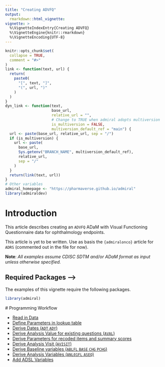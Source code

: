 ```yaml
---
title: "Creating ADVFQ"
output:
  rmarkdown::html_vignette:
vignette: >
  %\VignetteIndexEntry{Creating ADVFQ}
  %\VignetteEngine{knitr::rmarkdown}
  %\VignetteEncoding{UTF-8}
---
```


```r
knitr::opts_chunk$set(
  collapse = TRUE,
  comment = "#>"
)
link <- function(text, url) {
  return(
    paste0(
      "[", text, "]",
      "(", url, ")"
    )
  )
}
dyn_link <- function(text,
                     base_url,
                     relative_url = "",
                     # Change to TRUE when admiral adopts multiversion docs
                     is_multiversion = FALSE,
                     multiversion_default_ref = "main") {
  url <- paste(base_url, relative_url, sep = "/")
  if (is_multiversion) {
    url <- paste(
      base_url,
      Sys.getenv("BRANCH_NAME", multiversion_default_ref),
      relative_url,
      sep = "/"
    )
  }
  return(link(text, url))
}
# Other variables
admiral_homepage <- "https://pharmaverse.github.io/admiral"
library(admiraldev)
```

# Introduction

This article describes creating an `ADVFQ` ADaM with Visual Functioning Questionnaire
data for ophthalmology endpoints.

This article is yet to be written. Use as basis the `{admiralonco}` article for `ADRS`
(commented out in the file for now).

 **Note**: *All examples assume CDISC SDTM and/or ADaM format as input unless
 otherwise specified.* 

## Required Packages -->

The examples of this vignette require the following packages.

```r
library(admiral)
```


 # Programming Workflow

* [Read in Data](#readdata) 
* [Define Parameters in lookup table](#parameters) 
* [Derive Dates (`ADT` `ADY`)](#dates)
* [Derive Analysis Value for existing questions (`AVAL`)](#aval)
* [Derive Parameters for recoded items and summary scores](#parameters) 
* [Derive Analysis Visit (`AVISIT`)](#avisit)
* [Derive Baseline variables (`ABLFL` `BASE` `CHG` `PCHG`)](#baseline)
* [Derive Analysis Variables (`ANL01FL` `ASEQ`)](#analysis)
* [Add ADSL Variables](#adslvars) 

<!-- ## Read in Data {#readdata} -->

<!-- To start, all datasets needed for the creation of the time-to-event dataset -->
<!-- should be read into the environment. This will be a company specific process. -->

<!-- For example purpose, the ADaM datasets---which are included -->
<!-- in `{admiral}` and `{admiralonco}`---are used. An alternative might be to use -->
<!-- `ADEVENT` as input. -->

<!-- ```{r} -->
<!-- data("admiral_adsl") -->
<!-- data("admiral_adrs") -->
<!-- adsl <- admiral_adsl -->
<!-- adrs <- admiral_adrs -->
<!-- ``` -->

<!-- ## Derive Parameters (`CNSR`, `ADT`, `STARTDT`) {#parameters} -->

<!-- To derive the parameter dependent variables like `CNSR`, `ADT`, `STARTDT`, -->
<!-- `EVNTDESC`, `SRCDOM`, `PARAMCD`, ... the `admiral::derive_param_tte()` function can be -->
<!-- used. It adds one parameter to the input dataset with one observation per -->
<!-- subject. Usually it is called several times. -->

<!-- For each subject it is determined if an event occurred. In the affirmative the -->
<!-- analysis date `ADT` is set to the earliest event date. If no event occurred, the -->
<!-- analysis date is set to the latest censoring date. -->

<!-- The events and censorings are defined by the `admiral::event_source()` and the -->
<!-- `admiral::censor_source()` class respectively. It defines -->

<!-- - which observations (`filter` parameter) of a source dataset (`dataset_name` -->
<!-- parameter) are potential events or censorings, -->
<!-- - the value of the `CNSR` variable (`censor` parameter), and -->
<!-- - which variable provides the date (`date` parameter). -->

<!-- The date can be provided as date (`--DT` variable), datetime (`--DTM` variable), -->
<!-- or character ISO-8601 date (`--DTC` variable). -->

<!-- CDISC strongly recommends `CNSR = 0` for events and positive integers for -->
<!-- censorings. `{admiral}`/`{admiralonco}` enforce this recommendation. Therefore the `censor` -->
<!-- parameter is available for `admiral::censor_source()` only. It is defaulted to `1`. -->

<!-- The `dataset_name` parameter expects a character value which is used as an -->
<!-- identifier. The actual data which is used for the derivation of the parameter is -->
<!-- provided via the `source_datasets` parameter of `admiral::derive_param_tte()`. It expects -->
<!-- a named list of datasets. The names correspond to the identifiers specified for -->
<!-- the `dataset_name` parameter. This allows to define events and censoring -->
<!-- independent of the data. -->

<!-- ### Pre-Defined Time-to-Event Source Objects -->

<!-- The table below shows all pre-defined `tte_source` objects which should cover the most -->
<!-- common oncology use cases. -->

<!-- ```{r echo=FALSE} -->
<!-- knitr::kable(list_tte_source_objects(package = "admiralonco")) -->
<!-- ``` -->

<!-- As mentioned in the introduction, each company would create their own version of this with -->
<!-- the required filtering conditions and metadata as per your company approach. An example of -->
<!-- a possible different approach could be as follows, where death is sourced from `ADSL`, -->
<!-- instead of `ADRS`, and the given `EVNTDESC` is different. -->

<!-- ```{r, eval=FALSE} -->
<!-- adsl_death_event <- event_source( -->
<!--   dataset_name = "adsl", -->
<!--   date = DTHDT, -->
<!--   set_values_to = vars( -->
<!--     EVNTDESC = "STUDY DEATH", -->
<!--     SRCDOM = "ADSL", -->
<!--     SRCVAR = "DTHDT" -->
<!--   ) -->
<!-- ) -->
<!-- ``` -->

<!-- An optional step at this stage would be required to enable derivation of duration of -->
<!-- response: If using `ADRS` / `ADEVENT` parameters as input for any response dates -->
<!-- (instead of a variable in `ADSL`) then you would need to use `admiral::derive_vars_merged()` -->
<!-- to add the response date as a temporary variable (e.g. `TEMP_RESPDT`) to be able to feed -->
<!-- into `admiral::derive_param_tte()` as the start date. You would also need to use this -->
<!-- to filter the input datasets so as to only derive the records for responders. -->
<!-- This could also be repeated as needed for IRF/BICR and confirmed responses. -->

<!-- Here is an example of the code needed. -->

<!-- ```{r} -->
<!-- adsl <- adsl %>% -->
<!--   derive_vars_merged( -->
<!--     dataset_add = adrs, -->
<!--     filter_add = PARAMCD == "RSP" & AVALC == "Y" & ANL01FL == "Y", -->
<!--     by_vars = vars(STUDYID, USUBJID), -->
<!--     new_vars = vars(TEMP_RESPDT = ADT) -->
<!--   ) -->
<!-- adrs <- adrs %>% -->
<!--   derive_vars_merged( -->
<!--     dataset_add = adsl, -->
<!--     by_vars = vars(STUDYID, USUBJID), -->
<!--     new_vars = vars(TEMP_RESPDT) -->
<!--   ) -->
<!-- ``` -->

<!-- The pre-defined objects can be passed directly to `admiral::derive_param_tte()` to create -->
<!-- a new time-to-event parameter. Below shows example calls for Overall Survival (OS), Progression -->
<!-- Free Survival (PFS), and duration of response (as above, this is only derived for responder -->
<!-- patients so we have to filter source datasets). Note that the reason for including a -->
<!-- randomization date censor is to catch those patients that never have a tumor assessment. -->

<!-- ```{r} -->
<!-- adtte <- derive_param_tte( -->
<!--   dataset_adsl = adsl, -->
<!--   start_date = RANDDT, -->
<!--   event_conditions = list(death_event), -->
<!--   censor_conditions = list(lastalive_censor, rand_censor), -->
<!--   source_datasets = list(adsl = adsl, adrs = adrs), -->
<!--   set_values_to = vars(PARAMCD = "OS", PARAM = "Overall Survival") -->
<!-- ) %>% -->
<!--   derive_param_tte( -->
<!--     dataset_adsl = adsl, -->
<!--     start_date = RANDDT, -->
<!--     event_conditions = list(pd_event, death_event), -->
<!--     censor_conditions = list(lasta_censor, rand_censor), -->
<!--     source_datasets = list(adsl = adsl, adrs = adrs), -->
<!--     set_values_to = vars(PARAMCD = "PFS", PARAM = "Progression Free Survival") -->
<!--   ) %>% -->
<!--   derive_param_tte( -->
<!--     dataset_adsl = adsl, -->
<!--     start_date = TEMP_RESPDT, -->
<!--     event_conditions = list(pd_event, death_event), -->
<!--     censor_conditions = list(lasta_censor), -->
<!--     source_datasets = list(adsl = filter(adsl, !is.na(TEMP_RESPDT)), adrs = filter(adrs, !is.na(TEMP_RESPDT))), -->
<!--     set_values_to = vars(PARAMCD = "RSD", PARAM = "Duration of Response") -->
<!--   ) -->
<!-- ``` -->
<!-- ```{r, echo=FALSE} -->
<!-- dataset_vignette( -->
<!--   adtte, -->
<!--   display_vars = vars(USUBJID, PARAMCD, PARAM, STARTDT, ADT, CNSR) -->
<!-- ) -->
<!-- ``` -->

<!-- ### Creating Your Own Time-to-Event Source Objects -->

<!-- We advise you consult the `{admiral}` -->
<!-- `r dyn_link("Creating a BDS Time-to-Event ADaM vignette", admiral_homepage, "articles/bds_tte.html")` -->
<!-- for further guidance on the different options available and more examples. -->

<!-- One extra common oncology case we include here is around PFS when censoring -->
<!-- at new anti-cancer therapy. This could either be controlled using `ANLzzFL` as -->
<!-- explained in the ADRS vignette, so that records after new anti-cancer therapy -->
<!-- never contribute to the PD and DEATH parameters. Or alternatively you can control -->
<!-- this on the ADTTE side by filtering which records are used in -->
<!-- `admiral::event_source()` and `admiral::censor_source()`, e.g. for PD or death -->
<!-- event date we can use `filter` argument to exclude events occurring after new -->
<!-- anti-cancer therapy. -->

<!-- The censor could be set as whichever date your analysis requires, -->
<!-- e.g. date of last tumor assessment prior to new anti-cancer therapy or last -->
<!-- radiological assessment. If you pass multiple censor dates then remember the -->
<!-- function will choose the latest occurring of these, so be cautious here if -->
<!-- feeding in say one censor date for last assessment prior to new anti-cancer -->
<!-- therapy and one for last assessment - as the function would choose the maximum of -->
<!-- these which in this case would be incorrect. The easiest solution here would be -->
<!-- to pass in one censor date as the date of last assessment prior to new -->
<!-- anti-cancer therapy or date of last assessment **if no new anti-cancer therapy**. -->
<!-- If you wanted to use different censor dates which could have different `CNSDTDSC` -->
<!-- values, then you'd need to ensure only one is set per patient. -->

<!-- This case is demonstrated in the below example (where `NACTDT` would be -->
<!-- pre-derived as first date of new anti-cancer therapy, and `LASTANDT` as the -->
<!-- single tumor assessment censor date as described above). -->

<!-- ```{r, eval=FALSE} -->
<!-- pd_nact_event <- event_source( -->
<!--   dataset_name = "adsl", -->
<!--   filter = PDDT < NACTDT | is.na(NACTDT), -->
<!--   date = PDDT, -->
<!--   set_values_to = vars( -->
<!--     EVNTDESC = "Disease Progression prior to NACT", -->
<!--     SRCDOM = "ADSL", -->
<!--     SRCVAR = "PDDT" -->
<!--   ) -->
<!-- ) -->
<!-- death_nact_event <- event_source( -->
<!--   dataset_name = "adsl", -->
<!--   filter = DTHDT < NACTDT | is.na(NACTDT), -->
<!--   date = DTHDT, -->
<!--   set_values_to = vars( -->
<!--     EVNTDESC = "Death prior to NACT", -->
<!--     SRCDOM = "ADSL", -->
<!--     SRCVAR = "DTHDT" -->
<!--   ) -->
<!-- ) -->
<!-- lasta_nact_censor <- censor_source( -->
<!--   dataset_name = "adsl", -->
<!--   date = LASTANDT, -->
<!--   set_values_to = vars( -->
<!--     EVNTDESC = "Last Tumor Assessment prior to NACT", -->
<!--     CNSDTDSC = "Last Tumor Assessment prior to NACT", -->
<!--     SRCDOM = "ADSL", -->
<!--     SRCVAR = "LASTANDT" -->
<!--   ) -->
<!-- ) -->
<!-- adtte <- derive_param_tte( -->
<!--   dataset_adsl = adsl, -->
<!--   start_date = RANDDT, -->
<!--   event_conditions = list(pd_nact_event, death_nact_event), -->
<!--   censor_conditions = list(lasta_nact_censor, rand_censor), -->
<!--   source_datasets = list(adsl = adsl), -->
<!--   set_values_to = vars(PARAMCD = "PFSNACT", PARAM = "Progression Free Survival prior to NACT") -->
<!-- ) -->
<!-- ``` -->

<!-- ## Derive Analysis Value (`AVAL`) {#aval} -->

<!-- The analysis value (`AVAL`) can be derived by calling `admiral::derive_vars_duration()`. -->

<!-- This example derives the time to event in days.  -->

<!-- ```{r eval=TRUE} -->
<!-- adtte <- adtte %>% -->
<!--   derive_vars_duration( -->
<!--     new_var = AVAL, -->
<!--     start_date = STARTDT, -->
<!--     end_date = ADT -->
<!--   ) -->
<!-- ``` -->

<!-- ```{r, echo=FALSE} -->
<!-- dataset_vignette( -->
<!--   adtte -->
<!-- ) -->
<!-- ``` -->

<!-- Other time units, such as months that we commonly see in oncology analyses, can be requested -->
<!-- by specifying the `out_unit` parameter. See the example below. Note that because of the underlying -->
<!-- `lubridate::time_length()` function that is used here this may perform slightly differently to -->
<!-- your expectations, e.g. both `time_length(ymd("2021-01-01") %--% ymd("2021-02-01"), "month")` -->
<!-- and `time_length(ymd("2021-02-01") %--% ymd("2021-03-01"), "month")` results in exactly 1 month, -->
<!-- which is a logical approach but it gives a different result to the convention of assuming every -->
<!-- month has exactly equal days and just using `/30.4375` here or some other such convention. The -->
<!-- difference would only be noticed for small durations, but if the user prefers an alternative -->
<!-- approach they could calculate in the default days and then add extra processing to convert to months -->
<!-- with their company-specific convention. -->

<!-- ```{r, eval=FALSE} -->
<!-- adtte_months <- adtte %>% -->
<!--   derive_vars_duration( -->
<!--     new_var = AVAL, -->
<!--     start_date = STARTDT, -->
<!--     end_date = ADT, -->
<!--     out_unit = "months" -->
<!--   ) -->
<!-- ``` -->

<!-- ## Derive Analysis Sequence Number (`ASEQ`) {#aseq} -->

<!-- The `{admiral}` function `admiral::derive_var_obs_number()` can be used to derive `ASEQ`: -->

<!-- ```{r eval=TRUE} -->
<!-- adtte <- adtte %>% -->
<!--   derive_var_obs_number( -->
<!--     by_vars = vars(STUDYID, USUBJID), -->
<!--     order = vars(PARAMCD), -->
<!--     check_type = "error" -->
<!--   ) -->
<!-- ``` -->

<!-- ```{r, echo=FALSE} -->
<!-- dataset_vignette(adtte) -->
<!-- ``` -->

<!-- ## Add ADSL Variables {#adslvars} -->

<!-- Variables from ADSL which are required for time-to-event analyses, e.g., -->
<!-- treatment variables or covariates can be added using `admiral::derive_vars_merged()`. -->

<!-- ```{r eval=TRUE} -->
<!-- adtte <- adtte %>% -->
<!--   derive_vars_merged( -->
<!--     dataset_add = adsl, -->
<!--     new_vars = vars(ARMCD, ARM, ACTARMCD, ACTARM, AGE, SEX), -->
<!--     by_vars = vars(STUDYID, USUBJID) -->
<!--   ) -->
<!-- ``` -->

<!-- ```{r, echo=FALSE} -->
<!-- dataset_vignette( -->
<!--   adtte, -->
<!--   display_vars = vars(USUBJID, PARAMCD, CNSR, AVAL, ARMCD, AGE, SEX) -->
<!-- ) -->
<!-- ``` -->

<!-- # Example Script {#example} -->

<!-- ADaM | Sample Code -->
<!-- ---- | -------------- -->
<!-- ADTTE | `r dyn_link("ad_adtte.R", "https://github.com/pharmaverse/admiralonco/blob", "inst/templates/ad_adtte.R", is_multiversion = TRUE)` -->
